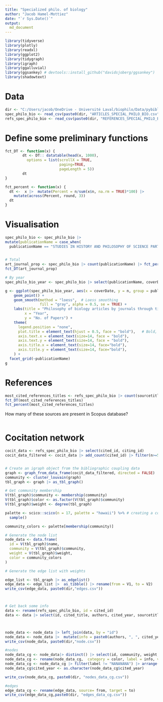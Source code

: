 ```yaml
---
title: "Specialized philo. of biology"
author: "Jacob Hamel-Mottiez"
date: "`r Sys.Date()`"
output: 
  md_document
---
```


```r
library(tidyverse)
library(plotly)
library(readxl)
library(ggplot2)
library(tidygraph)
library(igraph)
library(ggalluvial)
library(ggsankey) # devtools::install_github("davidsjoberg/ggsankey")
library(shadowtext)
```

# Data 
```r
dir <- "C:/Users/jacob/OneDrive - Université Laval/biophilo/Data/pybiblio/SPECIALIZED PHILOSOPHY OF BIOLOGY/" 
spec_philo_bio <- read_csv(paste0(dir, "ARTICLES_SPECIAL_PHILO_BIO.csv"))
refs_spec_philo_bio <- read_csv(paste0(dir, "REFERENCES_SPECIAL_PHILO_BIO.csv"))
```

# Define some preliminary functions
```r
fct_DT <- function(x) {
        dt <- DT:: datatable(head(x, 1000),
          options = list(scrollX = TRUE, 
                         paging=TRUE,
                         pageLength = 5))
        dt
}

fct_percent <- function(x) {
  dt <-  x |>  mutate(Percent = n/sum(x$n, na.rm = TRUE)*100) |>
    mutate(across(Percent, round, 3)) 
  dt
}
```

# Visualisation
```r
spec_philo_bio <- spec_philo_bio |> 
mutate(publicationName = case_when(
  publicationName == "STUDIES IN HISTORY AND PHILOSOPHY OF SCIENCE PART C :STUDIES IN HISTORY AND PHILOSOPHY OF BIOLOGICAL AND BIOMEDICAL SCIENCES" ~ "STUDIES IN HISTORY AND PHILOSOPHY OF SCIENCE PART C", TRUE ~ publicationName))
  

# Total
art_journal_prop <- spec_philo_bio |> count(publicationName) |> fct_percent() |> arrange(desc(n))  |> rename("No. of Papers" = "n")
fct_DT(art_journal_prop)

# By year 
spec_philo_bio_year <- spec_philo_bio |> select(publicationName, coverDate) |> group_by(publicationName) |> count(coverDate)

g <- ggplot(spec_philo_bio_year, aes(x = coverDate, y = n, group = publicationName, fill = publicationName, color = publicationName)) +
    geom_point() +
    geom_smooth(method = "loess",  # Loess smoothing
                fill = "gray", alpha = 0.5, se = TRUE) +
    labs(title = "Philosophy of biology articles by journals through time",
         x = "Year", 
         y = "No. of Papers") +
    theme(
      legend.position = "none",
      plot.title = element_text(hjust = 0.5, face = "bold"),   # Bold, centered title
      axis.text.x = element_text(size=14, face = "bold"),              # Bold x-axis text
      axis.text.y = element_text(size=14, face = "bold"),               # Bold y-axis text
      axis.title.x = element_text(size=14, face="bold"),    
      axis.title.y = element_text(size=14, face="bold"),
    ) +
  facet_grid(~publicationName)
g
```


# References
```r
most_cited_references_titles <- refs_spec_philo_bio |> count(sourcetitle) |> arrange(desc(n)) 
fct_DT(most_cited_references_titles) 
fct_percent(most_cited_references_titles)

```
How many of these sources are present in Scopus database? 
```r

```


# Cocitation network 
```r
cocit_data <- refs_spec_philo_bio |> select(cited_id, citing_id)
cocit_data_filtered <- cocit_data |> add_count(cited_id) |> filter(n>=5) # ~ 36 000


# Create an igraph object from the bibliographic coupling data
graph <- graph_from_data_frame(cocit_data_filtered, directed = FALSE)
community <- cluster_louvain(graph)
tbl_graph <- graph |> as_tbl_graph()

# Get community membership
V(tbl_graph)$community <- membership(community)
V(tbl_graph)$color <- as.factor(V(tbl_graph)$community)
V(tbl_graph)$weight <- degree(tbl_graph)

palette <- scico::scico(n = 17, palette = "hawaii") %>% # creating a color palette
  sample()

community_colors <- palette[membership(community)]

# Generate the node list
node_data <- data.frame(
  id = V(tbl_graph)$name,
  community = V(tbl_graph)$community,
  weight = V(tbl_graph)$weight,
  color = community_colors
)

# Generate the edge list with weights

edge_list <- tbl_graph |> as_edgelist() 
edge_data <- edge_list |>  as_tibble() |> rename(from = V1, to = V2)
write_csv(edge_data, paste0(dir,"edges.csv"))



# Get back some info 
data <- rename(refs_spec_philo_bio, id = cited_id)
data <- data |> select(id, cited_title, authors, cited_year, sourcetitle)



node_data <- node_data |> left_join(data, by = "id") 
node_data <- node_data |>  mutate(info = paste0(authors, ", ", cited_year, ", ", cited_title,", ", sourcetitle)) |> distinct()
write_csv(node_data, paste0(dir,"node.csv"))


```

```r
#nodes
node_data_cg <- node_data|> distinct() |> select(id, community, weight, info, color, cited_year)
node_data_cg <- rename(node_data_cg,  category = color, label = info, value = weight)
node_data_cg <- node_data_cg |> filter(label != "NANANANA") |> arrange(desc(value))
node_data_cg$cited_year <- as.character(node_data_cg$cited_year)

write_csv(node_data_cg, paste0(dir, "nodes_data_cg.csv"))

#edges
edge_data_cg <- rename(edge_data, source= from, target = to)
write_csv(edge_data_cg,paste0(dir, "edges_data_cg.csv"))

```














